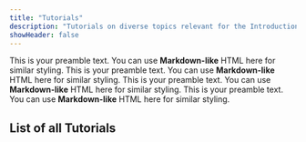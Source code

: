 ```yaml
---
title: "Tutorials"
description: "Tutorials on diverse topics relevant for the Introduction to Complex Systems Course."
showHeader: false
---
```




This is your preamble text. You can use **Markdown-like** HTML here for similar styling.
This is your preamble text. You can use **Markdown-like** HTML here for similar styling.
This is your preamble text. You can use **Markdown-like** HTML here for similar styling.
This is your preamble text. You can use **Markdown-like** HTML here for similar styling.

## List of all Tutorials